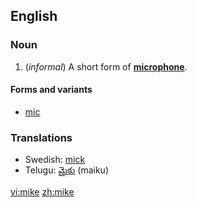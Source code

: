 {{see|Mike}}
==English==
===Noun===
{{en-noun-reg}}

#(''informal'') A short form of '''[[microphone]]'''.

====Forms and variants====
*[[mic]]

===Translations===
*Swedish: [[mick]] {{c}}
*Telugu: [[మైకు]] (maiku)

[[vi:mike]]
[[zh:mike]]